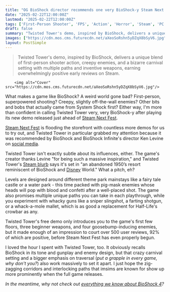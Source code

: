 ```yaml
---
title: "OG BioShock director recommends one very BioShock-y Steam Next Fest game that already has 500 'very positive' reviews"
date: "2025-02-22T12:00:00Z"
lastmod: "2025-02-22T12:00:00Z"
tags: ['First-Person Shooter', 'FPS', 'Action', 'Horror', 'Steam', 'PC', 'Twisted Tower', 'BioShock']
draft: false
summary: "Twisted Tower's demo, inspired by BioShock, delivers a unique blend of first-person shooter action, creepy enemies, and a bizarre carnival setting with multiple paths and inventive weapons, earning overwhelmingly positive early reviews on Steam."
images: ["https://cdn.mos.cms.futurecdn.net/aXeoSoRshn5yDZqX8bSyV6.jpg"]
layout: PostSimple
---
```

> Twisted Tower's demo, inspired by BioShock, delivers a unique blend of first-person shooter action, creepy enemies, and a bizarre carnival setting with multiple paths and inventive weapons, earning overwhelmingly positive early reviews on Steam.


        <img alt="Cover" src="https://cdn.mos.cms.futurecdn.net/aXeoSoRshn5yDZqX8bSyV6.jpg"/>
        
What makes a game like BioShock? A weird world gone bad? First-person, superpowered shooting? Creepy, slightly off-the-wall enemies? Other bits and bobs that actually came from System Shock first? Either way, I'm more than confident in calling Twisted Tower very, very BioShock-y after playing its new demo released just ahead of [Steam Next Fest](https://www.gamesradar.com/games/steam-next-fest-guide/).

[Steam Next Fest](https://www.gamesradar.com/tag/steam-next-fest/) is flooding the storefront with countless more demos for us to try out, and Twisted Tower in particular grabbed my attention because it was recommended by BioShock and BioShock Infinite's director Ken Levine on [social media](https://x.com/levine/status/1891866415092691271).

Twisted Tower isn't exactly subtle about its influences, either. The game's creator thanks Levine "for being such a massive inspiration," and Twisted Tower's [Steam blurb](https://store.steampowered.com/app/2506090/Twisted_Tower_Demo/#app_reviews_hash) says it's set in "an abandoned 1950’s resort reminiscent of BioShock and [Disney](https://www.gamesradar.com/tag/disney/) World." What a pitch, eh?

Levels are designed around different theme park mainstays like a fairy tale castle or a water park - this time packed with pig-mask enemies whose heads will pop with blood and confetti after a well-placed shot. The game also promises multiple unique paths you can take in each playthrough, while you experiment with whacky guns like a sniper slingshot, a farting shotgun, or a whack-a-mole mallet, which is as good a replacement for Half-Life's crowbar as any.

Twisted Tower's free demo only introduces you to the game's first few floors, three beginner weapons, and four goosebump-inducing enemies, but it made enough of an impression to court over 500 user reviews, 92% of which are positive, before Steam Next Fest has even properly begun.

I loved the hour I spent with Twisted Tower, too. It obviously recalls BioShock in its tone and gunplay and enemy design, but that crazy carnival setting and a bigger emphasis on traversal (*put a grapple in every game, why don't you?*) also work massively to set it apart. I just hope the zig-zagging corridors and interlocking paths that imsims are known for show up more prominently when the full game releases.

*In the meantime, why not check out *[<em>everything we know about BioShock 4</em>](https://www.gamesradar.com/bioshock-4-guide/)*?*
        